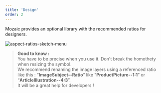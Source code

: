 ```yaml
---
title: 'Design'
order: 2
---
```


Mozaic provides an optional library with the recommended ratios for designers.

![aspect-ratios-sketch-menu](aspect-ratios-sketch-menu.png)

> **Good to know :**<br />
> You have to be precise when you use it. Don't break the homothety when resizing the symbol.<br />
> We recommend renaming the image layers using a referenced ratio like this : “**ImageSubject--Ratio**” like "**ProductPicture--1:1**” or “**ArticleIllustration--4:3**”.<br />
> It will be a great help for developers !
